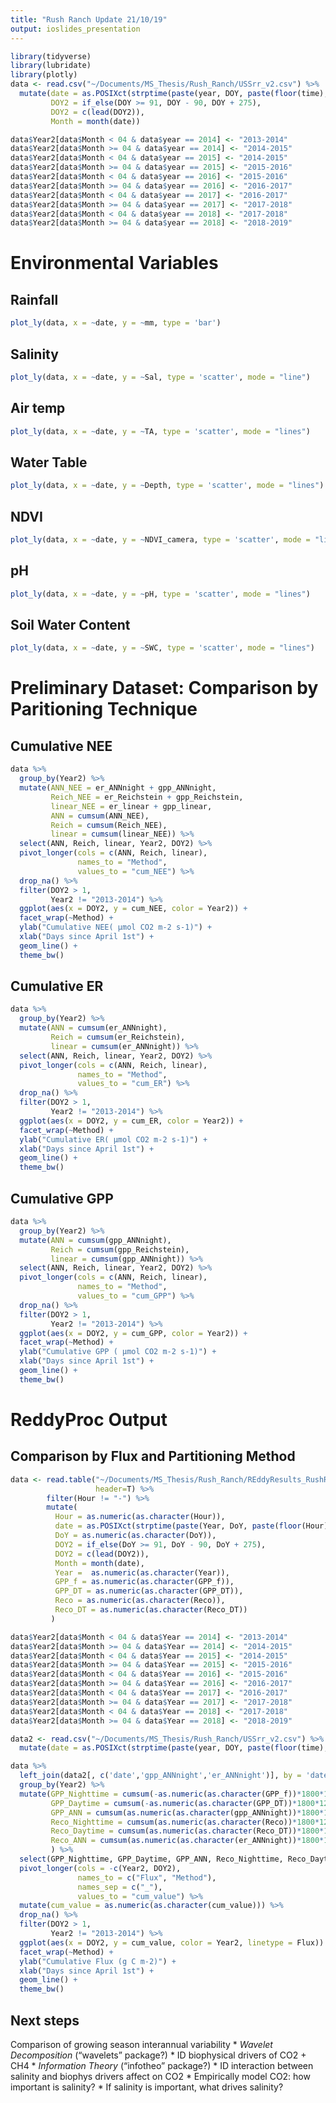 ```yaml
---
title: "Rush Ranch Update 21/10/19"
output: ioslides_presentation
---
```


```r
library(tidyverse)
library(lubridate)
library(plotly)
data <- read.csv("~/Documents/MS_Thesis/Rush_Ranch/USSrr_v2.csv") %>%
  mutate(date = as.POSIXct(strptime(paste(year, DOY, paste(floor(time), round((time-floor(time))*60),                               sep=":")), format="%Y %j %H:%M")),
         DOY2 = if_else(DOY >= 91, DOY - 90, DOY + 275),
         DOY2 = c(lead(DOY2)),
         Month = month(date))

data$Year2[data$Month < 04 & data$year == 2014] <- "2013-2014"
data$Year2[data$Month >= 04 & data$year == 2014] <- "2014-2015"
data$Year2[data$Month < 04 & data$year == 2015] <- "2014-2015"
data$Year2[data$Month >= 04 & data$year == 2015] <- "2015-2016"
data$Year2[data$Month < 04 & data$year == 2016] <- "2015-2016"
data$Year2[data$Month >= 04 & data$year == 2016] <- "2016-2017"
data$Year2[data$Month < 04 & data$year == 2017] <- "2016-2017"
data$Year2[data$Month >= 04 & data$year == 2017] <- "2017-2018"
data$Year2[data$Month < 04 & data$year == 2018] <- "2017-2018"
data$Year2[data$Month >= 04 & data$year == 2018] <- "2018-2019"

```

# Environmental Variables

## Rainfall

```r
plot_ly(data, x = ~date, y = ~mm, type = 'bar')
```

## Salinity

```r
plot_ly(data, x = ~date, y = ~Sal, type = 'scatter', mode = "line")
```

## Air temp

```r
plot_ly(data, x = ~date, y = ~TA, type = 'scatter', mode = "lines")
```

## Water Table

```r
plot_ly(data, x = ~date, y = ~Depth, type = 'scatter', mode = "lines")
```

## NDVI

```r
plot_ly(data, x = ~date, y = ~NDVI_camera, type = 'scatter', mode = "lines")
```

## pH

```r
plot_ly(data, x = ~date, y = ~pH, type = 'scatter', mode = "lines")
```

## Soil Water Content

```r
plot_ly(data, x = ~date, y = ~SWC, type = 'scatter', mode = "lines")
```

# Preliminary Dataset: Comparison by Paritioning Technique

## Cumulative NEE

```r
data %>%
  group_by(Year2) %>%
  mutate(ANN_NEE = er_ANNnight + gpp_ANNnight,
         Reich_NEE = er_Reichstein + gpp_Reichstein,
         linear_NEE = er_linear + gpp_linear,
         ANN = cumsum(ANN_NEE),
         Reich = cumsum(Reich_NEE),
         linear = cumsum(linear_NEE)) %>%
  select(ANN, Reich, linear, Year2, DOY2) %>%
  pivot_longer(cols = c(ANN, Reich, linear),
               names_to = "Method",
               values_to = "cum_NEE") %>%
  drop_na() %>%
  filter(DOY2 > 1,
         Year2 != "2013-2014") %>%
  ggplot(aes(x = DOY2, y = cum_NEE, color = Year2)) +
  facet_wrap(~Method) +
  ylab("Cumulative NEE( µmol CO2 m-2 s-1)") +
  xlab("Days since April 1st") +
  geom_line() +
  theme_bw()
```

## Cumulative ER

```r
data %>%
  group_by(Year2) %>%
  mutate(ANN = cumsum(er_ANNnight),
         Reich = cumsum(er_Reichstein),
         linear = cumsum(er_ANNnight)) %>%
  select(ANN, Reich, linear, Year2, DOY2) %>%
  pivot_longer(cols = c(ANN, Reich, linear),
               names_to = "Method",
               values_to = "cum_ER") %>%
  drop_na() %>%
  filter(DOY2 > 1,
         Year2 != "2013-2014") %>%
  ggplot(aes(x = DOY2, y = cum_ER, color = Year2)) +
  facet_wrap(~Method) +
  ylab("Cumulative ER( µmol CO2 m-2 s-1)") +
  xlab("Days since April 1st") +
  geom_line() +
  theme_bw()
```

## Cumulative GPP

```r
data %>%
  group_by(Year2) %>%
  mutate(ANN = cumsum(gpp_ANNnight),
         Reich = cumsum(gpp_Reichstein),
         linear = cumsum(gpp_ANNnight)) %>%
  select(ANN, Reich, linear, Year2, DOY2) %>%
  pivot_longer(cols = c(ANN, Reich, linear),
               names_to = "Method",
               values_to = "cum_GPP") %>%
  drop_na() %>%
  filter(DOY2 > 1,
         Year2 != "2013-2014") %>%
  ggplot(aes(x = DOY2, y = cum_GPP, color = Year2)) +
  facet_wrap(~Method) +
  ylab("Cumulative GPP ( µmol CO2 m-2 s-1)") +
  xlab("Days since April 1st") +
  geom_line() +
  theme_bw()
```

# ReddyProc Output

## Comparison by Flux and Partitioning Method

```r
data <- read.table("~/Documents/MS_Thesis/Rush_Ranch/REddyResults_RushRanch_20191007_31248140/output.txt",
                   header=T) %>%
        filter(Hour != "-") %>%
        mutate(
          Hour = as.numeric(as.character(Hour)),
          date = as.POSIXct(strptime(paste(Year, DoY, paste(floor(Hour), round((Hour-floor(Hour))*60),                               sep=":")), format="%Y %j %H:%M")),
          DoY = as.numeric(as.character(DoY)),
          DOY2 = if_else(DoY >= 91, DoY - 90, DoY + 275),
          DOY2 = c(lead(DOY2)),
          Month = month(date),
          Year =  as.numeric(as.character(Year)),
          GPP_f = as.numeric(as.character(GPP_f)),
          GPP_DT = as.numeric(as.character(GPP_DT)),
          Reco = as.numeric(as.character(Reco)),
          Reco_DT = as.numeric(as.character(Reco_DT))
         )

data$Year2[data$Month < 04 & data$Year == 2014] <- "2013-2014"
data$Year2[data$Month >= 04 & data$Year == 2014] <- "2014-2015"
data$Year2[data$Month < 04 & data$Year == 2015] <- "2014-2015"
data$Year2[data$Month >= 04 & data$Year == 2015] <- "2015-2016"
data$Year2[data$Month < 04 & data$Year == 2016] <- "2015-2016"
data$Year2[data$Month >= 04 & data$Year == 2016] <- "2016-2017"
data$Year2[data$Month < 04 & data$Year == 2017] <- "2016-2017"
data$Year2[data$Month >= 04 & data$Year == 2017] <- "2017-2018"
data$Year2[data$Month < 04 & data$Year == 2018] <- "2017-2018"
data$Year2[data$Month >= 04 & data$Year == 2018] <- "2018-2019"

data2 <- read.csv("~/Documents/MS_Thesis/Rush_Ranch/USSrr_v2.csv") %>%
  mutate(date = as.POSIXct(strptime(paste(year, DOY, paste(floor(time), round((time-floor(time))*60),                               sep=":")), format="%Y %j %H:%M")))

data %>%
  left_join(data2[, c('date','gpp_ANNnight','er_ANNnight')], by = 'date') %>%
  group_by(Year2) %>%
  mutate(GPP_Nighttime = cumsum(-as.numeric(as.character(GPP_f))*1800*12.01e-6),
         GPP_Daytime = cumsum(-as.numeric(as.character(GPP_DT))*1800*12.01e-6),
         GPP_ANN = cumsum(as.numeric(as.character(gpp_ANNnight))*1800*12.01e-6),
         Reco_Nighttime = cumsum(as.numeric(as.character(Reco))*1800*12.01e-6),
         Reco_Daytime = cumsum(as.numeric(as.character(Reco_DT))*1800*12.01e-6),
         Reco_ANN = cumsum(as.numeric(as.character(er_ANNnight))*1800*12.01e-6)
         ) %>%
  select(GPP_Nighttime, GPP_Daytime, GPP_ANN, Reco_Nighttime, Reco_Daytime, Reco_ANN, Year2, DOY2) %>%
  pivot_longer(cols = -c(Year2, DOY2),
               names_to = c("Flux", "Method"),
               names_sep = c("_"),
               values_to = "cum_value") %>%
  mutate(cum_value = as.numeric(as.character(cum_value))) %>%
  drop_na() %>%
  filter(DOY2 > 1,
         Year2 != "2013-2014") %>%
  ggplot(aes(x = DOY2, y = cum_value, color = Year2, linetype = Flux)) +
  facet_wrap(~Method) +
  ylab("Cumulative Flux (g C m-2)") +
  xlab("Days since April 1st") +
  geom_line() +
  theme_bw() 
```

## Next steps

Comparison of growing season interannual variability
  * *Wavelet Decomposition* ("wavelets" package?)
    * ID biophysical drivers of CO2 + CH4
  * *Information Theory* ("infotheo" package?)
    * ID interaction between salinity and biophys drivers affect on CO2
  * Empirically model CO2: how important is salinity?
  * If salinity is important, what drives salinity?


